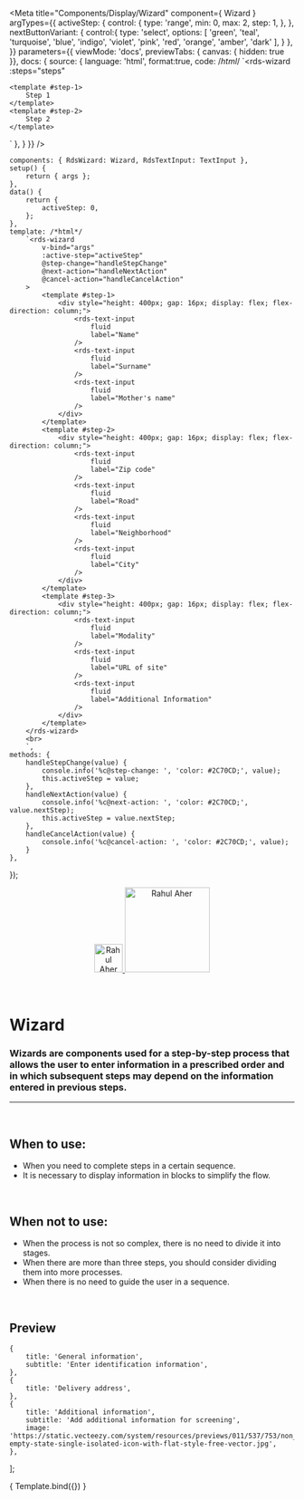 
<Meta
	title="Components/Display/Wizard"
	component={ Wizard }
	argTypes={{
		activeStep: {
			control: {
				type: 'range',
				min: 0,
				max: 2,
				step: 1,
			},
		},
		nextButtonVariant: {
			control:{
				type: 'select',
				options: [
					'green',
					'teal',
					'turquoise',
					'blue',
					'indigo',
					'violet',
					'pink',
					'red',
					'orange',
					'amber',
					'dark'
				],
			}
		},
	}}
	parameters={{
		viewMode: 'docs',
		previewTabs: { canvas: { hidden: true }},
		docs: {
			source: {
				language: 'html',
				format:true,
				code: /*html*/ 
`<rds-wizard
	:steps="steps"
>
	<template #step-1>
		Step 1
	</template>
	<template #step-2>
		Step 2
	</template>
</rds-wizard>
`
			},
		}
	}}
/>

	components: { RdsWizard: Wizard, RdsTextInput: TextInput },
	setup() {
		return { args };
	},
	data() {
		return {
			activeStep: 0,
		};
	},
	template: /*html*/
		`<rds-wizard
			v-bind="args"
			:active-step="activeStep"
			@step-change="handleStepChange"
			@next-action="handleNextAction"
			@cancel-action="handleCancelAction"
		>
			<template #step-1>
				<div style="height: 400px; gap: 16px; display: flex; flex-direction: column;">
					<rds-text-input
						fluid
						label="Name"
					/>
					<rds-text-input
						fluid
						label="Surname"
					/>
					<rds-text-input
						fluid
						label="Mother's name"
					/>
				</div>
			</template>
			<template #step-2>
				<div style="height: 400px; gap: 16px; display: flex; flex-direction: column;">
					<rds-text-input
						fluid
						label="Zip code"
					/>
					<rds-text-input
						fluid
						label="Road"
					/>
					<rds-text-input
						fluid
						label="Neighborhood"
					/>
					<rds-text-input
						fluid
						label="City"
					/>
				</div>
			</template>
			<template #step-3>
				<div style="height: 400px; gap: 16px; display: flex; flex-direction: column;">
					<rds-text-input
						fluid
						label="Modality"
					/>
					<rds-text-input
						fluid
						label="URL of site"
					/>
					<rds-text-input
						fluid
						label="Additional Information"
					/>
				</div>
			</template>
		</rds-wizard>
		<br>
		`,
	methods: {
		handleStepChange(value) {
			console.info('%c@step-change: ', 'color: #2C70CD;', value);
			this.activeStep = value;
		},
		handleNextAction(value) {
			console.info('%c@next-action: ', 'color: #2C70CD;', value.nextStep);
			this.activeStep = value.nextStep;
		},
		handleCancelAction(value) {
			console.info('%c@cancel-action: ', 'color: #2C70CD;', value);
		}
	},
});

<div align="center" style={{display: 'flex'}}>
    <a href="https://rahulaher.netlify.app">
        <img src="https://rahulaher.netlify.app/img/logo/glyph-black-colored.svg" alt="Rahul Aher logo" width="50" />
        <img src="https://rahulaher.netlify.app/img/logo/word-black-colored.svg" alt="Rahul Aher" width="150" />
    </a>
</div>

<br />
<br />

# Wizard

### Wizards are components used for a step-by-step process that allows the user to enter information in a prescribed order and in which subsequent steps may depend on the information entered in previous steps.
---
<br />

## When to use:
- When you need to complete steps in a certain sequence.
- It is necessary to display information in blocks to simplify the flow.

<br />

## When not to use:
- When the process is not so complex, there is no need to divide it into stages.
- When there are more than three steps, you should consider dividing them into more processes.
- When there is no need to guide the user in a sequence.

<br />


## Preview

	{
		title: 'General information',
		subtitle: 'Enter identification information',
	},
	{
		title: 'Delivery address',
	},
	{
		title: 'Additional information',
		subtitle: 'Add additional information for screening',
		image: 'https://static.vecteezy.com/system/resources/previews/011/537/753/non_2x/box-empty-state-single-isolated-icon-with-flat-style-free-vector.jpg',
	},
];

<Canvas>
	<Story
		name="Wizard"
		args={{
			steps,
			nextButtonVariant: 'blue',
		}}
	>
		{ Template.bind({}) }
	</Story>
</Canvas>

<ArgsTable story="Wizard" />